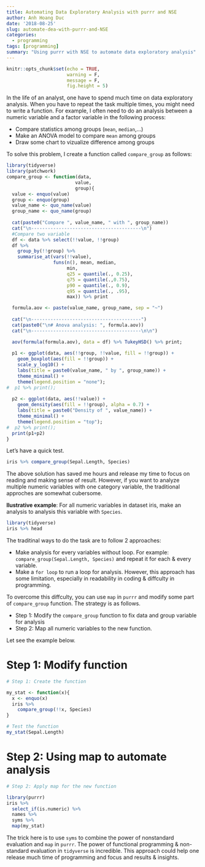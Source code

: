 ```yaml
---
title: Automating Data Exploratory Analysis with purrr and NSE
author: Anh Hoang Duc
date: '2018-08-25'
slug: automate-dea-with-purrr-and-NSE
categories:
  - programming
tags: [programming]
summary: "Using purrr with NSE to automate data exploratory analysis"
---
```


```r
knitr::opts_chunk$set(echo = TRUE, 
                      warning = F, 
                      message = F, 
                      fig.height = 5)
```

In the life of an analyst, one have to spend much time on data exploratory analysis. When you have to repeat the task multiple times, you might need to write a function. For example, I often need to do an analysis between a numeric variable and a factor variable in the following process:

- Compare statistics among groups (`mean`, `median`,...)
- Make an ANOVA model to compare `mean` among groups
- Draw some chart to vizualize difference among groups

To solve this problem, I create a function called `compare_group` as follows:

```r
library(tidyverse)
library(patchwork)
compare_group <- function(data,
                         value,
                         group){
  value <- enquo(value)
  group <- enquo(group)
  value_name <- quo_name(value)
  group_name <- quo_name(group)
  
  cat(paste0("Compare ", value_name, " with ", group_name))
  cat("\n----------------------------------------\n")
  #Compare two variable
  df <- data %>% select(!!value, !!group)
  df %>% 
    group_by(!!group) %>% 
    summarise_at(vars(!!value),
                 funs(n(), mean, median, 
                      min,
                      q25 = quantile(., 0.25),
                      q75 = quantile(.,0.75),
                      p90 = quantile(., 0.9),
                      q95 = quantile(., .95),
                      max)) %>% print

  formula.aov <- paste(value_name, group_name, sep = "~")
  
  cat("\n----------------------------------------")
  cat(paste0("\n# Anova analysis: ", formula.aov))
  cat("\n----------------------------------------\n\n")

  aov(formula(formula.aov), data = df) %>% TukeyHSD() %>% print;
  
  p1 <- ggplot(data, aes(!!group, !!value, fill = !!group)) +
    geom_boxplot(aes(fill = !!group)) + 
    scale_y_log10() +
    labs(title = paste0(value_name, " by ", group_name)) +
    theme_minimal() +
    theme(legend.position = "none");
#  p1 %>% print();
  
  p2 <- ggplot(data, aes(!!value)) +
    geom_density(aes(fill = !!group), alpha = 0.7) + 
    labs(title = paste0("Density of ", value_name)) +
    theme_minimal() +
    theme(legend.position = "top");
#  p2 %>% print();
  print(p1+p2)
}
```

Let's have a quick test.

```r
iris %>% compare_group(Sepal.Length, Species)
```

The above solution has saved me hours and release my time to focus on reading and making sense of result. However, if you want to analyze multiple numeric variables with one category variable, the traditional approches are somewhat cubersome. 

**Ilustrative example**: For all numeric variables in dataset iris, make an analysis to analysis this variable with `Species`.

```r
library(tidyverse)
iris %>% head
```

The traditinal ways to do the task are to follow 2 approaches:

- Make analysis for every variables without loop. For example: `compare_group(Sepal.Length, Species)` and repeat it for each & every variable.
- Make a `for loop` to run a loop for analysis. However, this approach has some limitation, especially in readability in coding & diffculty in programming.

To overcome this diffculty, you can use `map` in `purrr` and modify some part of `compare_group` function. The strategy is as follows.

- Step 1: Modify the `compare_group` function to fix data and group variable for analysis
- Step 2: Map all numeric variables to the new function.

Let see the example below.

# Step 1: Modify function

```r
# Step 1: Create the function

my_stat <- function(x){
  x <- enquo(x)
  iris %>% 
    compare_group(!!x, Species)
}

# Test the function
my_stat(Sepal.Length)
```

# Step 2: Using map to automate analysis

```r
# Step 2: Apply map for the new function

library(purrr)
iris %>% 
  select_if(is.numeric) %>% 
  names %>% 
  syms %>% 
  map(my_stat)
```

The trick here is to use `syms` to combine the power of nonstandard evaluation and `map` in `purrr`. The power of functional programming & non-standard evaluation in `tidyverse` is incredible. This approach could help one release much time of programming and focus and results & insights.

